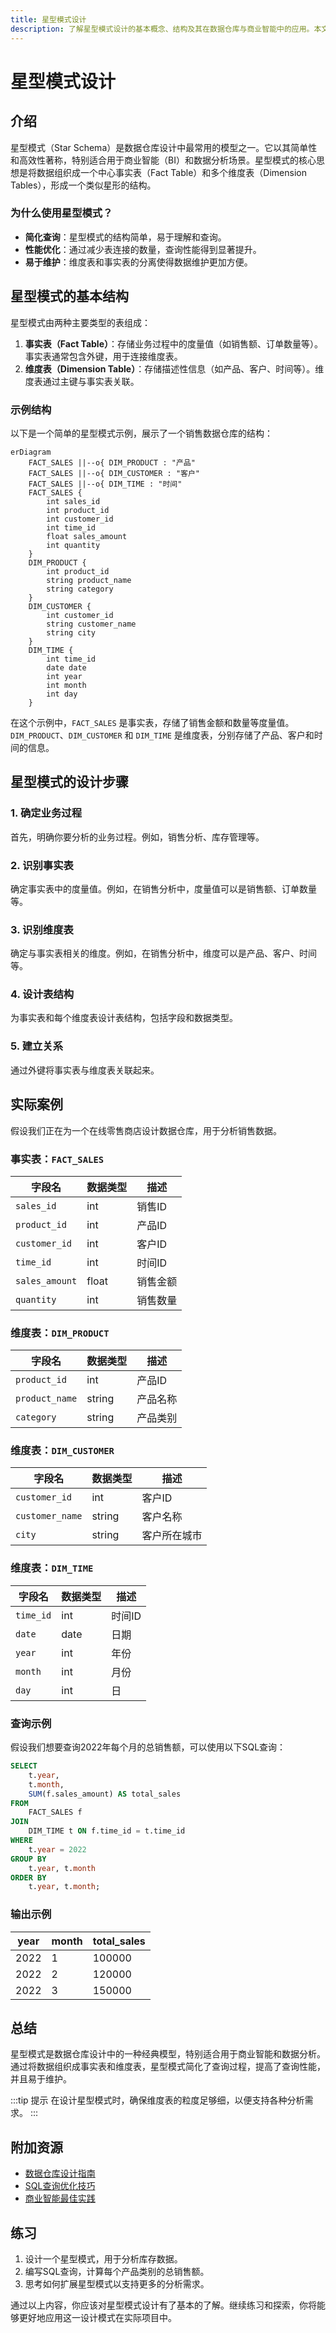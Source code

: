 ```yaml
---
title: 星型模式设计
description: 了解星型模式设计的基本概念、结构及其在数据仓库与商业智能中的应用。本文适合初学者，包含清晰的解释、代码示例和实际案例。
---
```


# 星型模式设计

## 介绍

星型模式（Star Schema）是数据仓库设计中最常用的模型之一。它以其简单性和高效性著称，特别适合用于商业智能（BI）和数据分析场景。星型模式的核心思想是将数据组织成一个中心事实表（Fact Table）和多个维度表（Dimension Tables），形成一个类似星形的结构。

### 为什么使用星型模式？

- **简化查询**：星型模式的结构简单，易于理解和查询。
- **性能优化**：通过减少表连接的数量，查询性能得到显著提升。
- **易于维护**：维度表和事实表的分离使得数据维护更加方便。

## 星型模式的基本结构

星型模式由两种主要类型的表组成：

1. **事实表（Fact Table）**：存储业务过程中的度量值（如销售额、订单数量等）。事实表通常包含外键，用于连接维度表。
2. **维度表（Dimension Table）**：存储描述性信息（如产品、客户、时间等）。维度表通过主键与事实表关联。

### 示例结构

以下是一个简单的星型模式示例，展示了一个销售数据仓库的结构：

```mermaid
erDiagram
    FACT_SALES ||--o{ DIM_PRODUCT : "产品"
    FACT_SALES ||--o{ DIM_CUSTOMER : "客户"
    FACT_SALES ||--o{ DIM_TIME : "时间"
    FACT_SALES {
        int sales_id
        int product_id
        int customer_id
        int time_id
        float sales_amount
        int quantity
    }
    DIM_PRODUCT {
        int product_id
        string product_name
        string category
    }
    DIM_CUSTOMER {
        int customer_id
        string customer_name
        string city
    }
    DIM_TIME {
        int time_id
        date date
        int year
        int month
        int day
    }
```

在这个示例中，`FACT_SALES` 是事实表，存储了销售金额和数量等度量值。`DIM_PRODUCT`、`DIM_CUSTOMER` 和 `DIM_TIME` 是维度表，分别存储了产品、客户和时间的信息。

## 星型模式的设计步骤

### 1. 确定业务过程

首先，明确你要分析的业务过程。例如，销售分析、库存管理等。

### 2. 识别事实表

确定事实表中的度量值。例如，在销售分析中，度量值可以是销售额、订单数量等。

### 3. 识别维度表

确定与事实表相关的维度。例如，在销售分析中，维度可以是产品、客户、时间等。

### 4. 设计表结构

为事实表和每个维度表设计表结构，包括字段和数据类型。

### 5. 建立关系

通过外键将事实表与维度表关联起来。

## 实际案例

假设我们正在为一个在线零售商店设计数据仓库，用于分析销售数据。

### 事实表：`FACT_SALES`

| 字段名         | 数据类型 | 描述           |
| -------------- | -------- | -------------- |
| `sales_id`     | int      | 销售ID         |
| `product_id`   | int      | 产品ID         |
| `customer_id`  | int      | 客户ID         |
| `time_id`      | int      | 时间ID         |
| `sales_amount` | float    | 销售金额       |
| `quantity`     | int      | 销售数量       |

### 维度表：`DIM_PRODUCT`

| 字段名         | 数据类型 | 描述           |
| -------------- | -------- | -------------- |
| `product_id`   | int      | 产品ID         |
| `product_name` | string   | 产品名称       |
| `category`     | string   | 产品类别       |

### 维度表：`DIM_CUSTOMER`

| 字段名         | 数据类型 | 描述           |
| -------------- | -------- | -------------- |
| `customer_id`  | int      | 客户ID         |
| `customer_name`| string   | 客户名称       |
| `city`         | string   | 客户所在城市   |

### 维度表：`DIM_TIME`

| 字段名         | 数据类型 | 描述           |
| -------------- | -------- | -------------- |
| `time_id`      | int      | 时间ID         |
| `date`         | date     | 日期           |
| `year`         | int      | 年份           |
| `month`        | int      | 月份           |
| `day`          | int      | 日             |

### 查询示例

假设我们想要查询2022年每个月的总销售额，可以使用以下SQL查询：

```sql
SELECT 
    t.year,
    t.month,
    SUM(f.sales_amount) AS total_sales
FROM 
    FACT_SALES f
JOIN 
    DIM_TIME t ON f.time_id = t.time_id
WHERE 
    t.year = 2022
GROUP BY 
    t.year, t.month
ORDER BY 
    t.year, t.month;
```

### 输出示例

| year | month | total_sales |
| ---- | ----- | ----------- |
| 2022 | 1     | 100000      |
| 2022 | 2     | 120000      |
| 2022 | 3     | 150000      |

## 总结

星型模式是数据仓库设计中的一种经典模型，特别适合用于商业智能和数据分析。通过将数据组织成事实表和维度表，星型模式简化了查询过程，提高了查询性能，并且易于维护。

:::tip 提示
在设计星型模式时，确保维度表的粒度足够细，以便支持各种分析需求。
:::

## 附加资源

- [数据仓库设计指南](https://www.example.com/data-warehouse-design)
- [SQL查询优化技巧](https://www.example.com/sql-optimization)
- [商业智能最佳实践](https://www.example.com/bi-best-practices)

## 练习

1. 设计一个星型模式，用于分析库存数据。
2. 编写SQL查询，计算每个产品类别的总销售额。
3. 思考如何扩展星型模式以支持更多的分析需求。

通过以上内容，你应该对星型模式设计有了基本的了解。继续练习和探索，你将能够更好地应用这一设计模式在实际项目中。